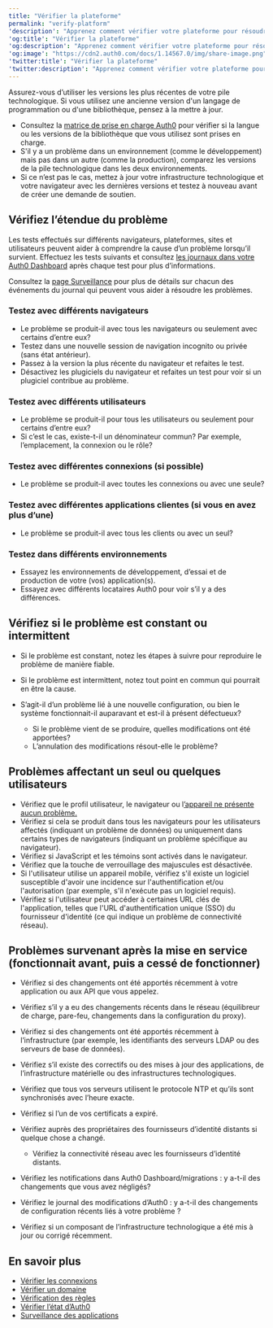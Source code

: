 ```yaml
---
title: "Vérifier la plateforme"
permalink: "verify-platform"
'description': "Apprenez comment vérifier votre plateforme pour résoudre les problèmes"
'og:title': "Vérifier la plateforme"
'og:description': "Apprenez comment vérifier votre plateforme pour résoudre les problèmes"
'og:image': "https://cdn2.auth0.com/docs/1.14567.0/img/share-image.png"
'twitter:title': "Vérifier la plateforme"
'twitter:description': "Apprenez comment vérifier votre plateforme pour résoudre les problèmes"
---
```


Assurez-vous d’utiliser les versions les plus récentes de votre pile technologique. Si vous utilisez une ancienne version d'un langage de programmation ou d'une bibliothèque, pensez à la mettre à jour.

* Consultez la [matrice de prise en charge Auth0](/docs/fr-ca/troubleshoot/customer-support/product-support-matrix) pour vérifier si la langue ou les versions de la bibliothèque que vous utilisez sont prises en charge.
* S'il y a un problème dans un environnement (comme le développement) mais pas dans un autre (comme la production), comparez les versions de la pile technologique dans les deux environnements.
* Si ce n’est pas le cas, mettez à jour votre infrastructure technologique et votre navigateur avec les dernières versions et testez à nouveau avant de créer une demande de soutien.

## Vérifiez l’étendue du problème

Les tests effectués sur différents navigateurs, plateformes, sites et utilisateurs peuvent aider à comprendre la cause d’un problème lorsqu’il survient. Effectuez les tests suivants et consultez [les journaux dans votre Auth0 Dashboard](https://manage.auth0.com/#/logs) après chaque test pour plus d’informations.

<Callout icon="file-lines" color="#0EA5E9" iconType="regular">

Consultez la [page Surveillance](/docs/fr-ca/deploy-monitor/monitor) pour plus de détails sur chacun des événements du journal qui peuvent vous aider à résoudre les problèmes.

</Callout>

### Testez avec différents navigateurs

* Le problème se produit-il avec tous les navigateurs ou seulement avec certains d’entre eux?
* Testez dans une nouvelle session de navigation incognito ou privée (sans état antérieur).
* Passez à la version la plus récente du navigateur et refaites le test.
* Désactivez les plugiciels du navigateur et refaites un test pour voir si un plugiciel contribue au problème.

### Testez avec différents utilisateurs

* Le problème se produit-il pour tous les utilisateurs ou seulement pour certains d’entre eux?
* Si c’est le cas, existe-t-il un dénominateur commun? Par exemple, l’emplacement, la connexion ou le rôle?

### Testez avec différentes connexions (si possible)

* Le problème se produit-il avec toutes les connexions ou avec une seule?

### Testez avec différentes applications clientes (si vous en avez plus d’une)

* Le problème se produit-il avec tous les clients ou avec un seul?

### Testez dans différents environnements

* Essayez les environnements de développement, d’essai et de production de votre (vos) application(s).
* Essayez avec différents locataires Auth0 pour voir s’il y a des différences.

## Vérifiez si le problème est constant ou intermittent

* Si le problème est constant, notez les étapes à suivre pour reproduire le problème de manière fiable.
* Si le problème est intermittent, notez tout point en commun qui pourrait en être la cause.
* S’agit-il d’un problème lié à une nouvelle configuration, ou bien le système fonctionnait-il auparavant et est-il à présent défectueux?

  + Si le problème vient de se produire, quelles modifications ont été apportées?
  + L’annulation des modifications résout-elle le problème?

## Problèmes affectant un seul ou quelques utilisateurs

* Vérifiez que le profil utilisateur, le navigateur ou l[’appareil ne présente aucun problème.](/docs/fr-ca/troubleshoot/authentication-issues/check-user-profiles)
* Vérifiez si cela se produit dans tous les navigateurs pour les utilisateurs affectés (indiquant un problème de données) ou uniquement dans certains types de navigateurs (indiquant un problème spécifique au navigateur).
* Vérifiez si JavaScript et les témoins sont activés dans le navigateur.
* Vérifiez que la touche de verrouillage des majuscules est désactivée.
* Si l'utilisateur utilise un appareil mobile, vérifiez s'il existe un logiciel susceptible d'avoir une incidence sur l'authentification et/ou l'autorisation (par exemple, s'il n'exécute pas un logiciel requis).
* Vérifiez si l'utilisateur peut accéder à certaines URL clés de l'application, telles que l'URL d'authentification unique (<Tooltip href="/docs/docs/fr-ca/glossary?term=single-sign-on" tip="Authentification unique (SSO)
Service qui, après qu’un utilisateur se soit connecté à une application, le connecte automatiquement à d’autres applications." cta="Voir le glossaire">SSO</Tooltip>) du fournisseur d'identité (ce qui indique un problème de connectivité réseau).

## Problèmes survenant après la mise en service (fonctionnait avant, puis a cessé de fonctionner)

* Vérifiez si des changements ont été apportés récemment à votre application ou aux API que vous appelez.
* Vérifiez s’il y a eu des changements récents dans le réseau (équilibreur de charge, pare-feu, changements dans la configuration du proxy).
* Vérifiez si des changements ont été apportés récemment à l’infrastructure (par exemple, les identifiants des serveurs LDAP ou des serveurs de base de données).
* Vérifiez s’il existe des correctifs ou des mises à jour des applications, de l’infrastructure matérielle ou des infrastructures technologiques.
* Vérifiez que tous vos serveurs utilisent le protocole NTP et qu’ils sont synchronisés avec l’heure exacte.
* Vérifiez si l’un de vos certificats a expiré.
* Vérifiez auprès des propriétaires des fournisseurs d’identité distants si quelque chose a changé.

  + Vérifiez la connectivité réseau avec les fournisseurs d’identité distants.
* Vérifiez les notifications dans <Tooltip href="/docs/docs/fr-ca/glossary?term=auth0-dashboard" tip="Auth0 Dashboard
Principal produit d’Auth0 pour configurer vos services." cta="Voir le glossaire">Auth0 Dashboard</Tooltip>/migrations : y a-t-il des changements que vous avez négligés?
* Vérifiez le journal des modifications d’Auth0 : y a-t-il des changements de configuration récents liés à votre problème ?
* Vérifiez si un composant de l’infrastructure technologique a été mis à jour ou corrigé récemment.

## En savoir plus

* [Vérifier les connexions](/docs/fr-ca/troubleshoot/basic-issues/verify-connections)
* [Vérifier un domaine](/docs/fr-ca/troubleshoot/basic-issues/verify-domain)
* [Vérification des règles](/docs/fr-ca/troubleshoot/basic-issues/verify-rules)
* [Vérifier l’état d’Auth0](/docs/fr-ca/deploy-monitor/monitor/check-auth0-status)
* [Surveillance des applications](/docs/fr-ca/deploy-monitor/monitor/monitor-applications)
